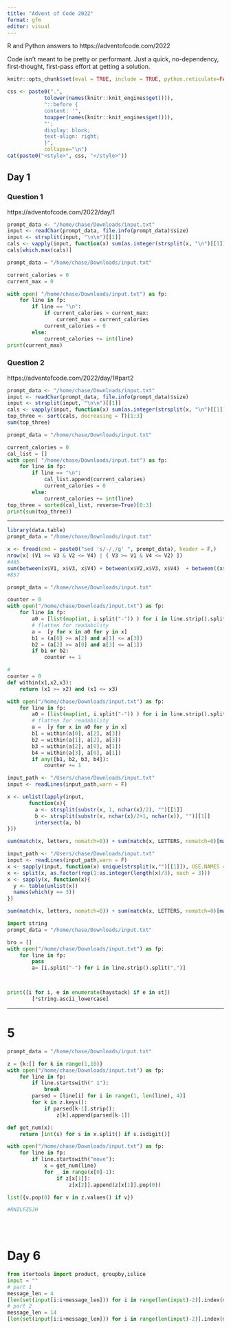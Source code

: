 ```yaml
---
title: "Advent of Code 2022"
format: gfm
editor: visual
---
```


R and Python answers to https://adventofcode.com/2022

Code isn't meant to be pretty or performant. Just a quick, no-dependency, first-thought, first-pass effort at getting a solution.

```r
knitr::opts_chunk$set(eval = TRUE, include = TRUE, python.reticulate=FALSE)
```

```r
css <- paste0(".",
            tolower(names(knitr::knit_engines$get())),
            "::before {
            content: '",
            toupper(names(knitr::knit_engines$get())),
            "';
            display: block;
            text-align: right;
            }",
            collapse="\n")
cat(paste0("<style>", css, "</style>"))
```

## Day 1

### Question 1

https://adventofcode.com/2022/day/1
```r
prompt_data <- "/home/chase/Downloads/input.txt"
input <- readChar(prompt_data, file.info(prompt_data)$size)
input <- strsplit(input, "\n\n")[[1]]
cals <- vapply(input, function(x) sum(as.integer(strsplit(x, "\n")[[1]])), 1,USE.NAMES = F)
cals[which.max(cals)]

```

```python
prompt_data = "/home/chase/Downloads/input.txt"

current_calories = 0
current_max = 0

with open( "/home/chase/Downloads/input.txt") as fp:
    for line in fp:
        if line == "\n":
            if current_calories > current_max:
                current_max = current_calories
            current_calories = 0
        else:
            current_calories += int(line)
print(current_max)            
```


### Question 2


https://adventofcode.com/2022/day/1#part2
```r
prompt_data <- "/home/chase/Downloads/input.txt"
input <- readChar(prompt_data, file.info(prompt_data)$size)
input <- strsplit(input, "\n\n")[[1]]
cals <- vapply(input, function(x) sum(as.integer(strsplit(x, "\n")[[1]])), 1,USE.NAMES = F)
top_three <- sort(cals, decreasing = T)[1:3]
sum(top_three)
```

```python
prompt_data = "/home/chase/Downloads/input.txt"

current_calories = 0
cal_list = []
with open( "/home/chase/Downloads/input.txt") as fp:
    for line in fp:
        if line == "\n":
            cal_list.append(current_calories)
            current_calories = 0
        else:
            current_calories += int(line)
top_three = sorted(cal_list, reverse=True)[0:3]
print(sum(top_three))
```

-----------

```r
library(data.table)
prompt_data = "/home/chase/Downloads/input.txt"

x <- fread(cmd = paste0("sed 's/-/,/g' ", prompt_data), header = F,)
nrow(x[ (V1 >= V3 & V2 <= V4) | ( V3 >= V1 & V4 <= V2) ])
#485
sum(between(x$V1, x$V3, x$V4) + between(x$V2,x$V3, x$V4)  + between((x$V3 + x$V4) / 2, x$V1,x$V2 ) > 0)
#857
```

```python

prompt_data = "/home/chase/Downloads/input.txt"

counter = 0
with open("/home/chase/Downloads/input.txt") as fp:
    for line in fp:
        a0 = [list(map(int, i.split("-")) ) for i in line.strip().split(",")]
        # flatten for readability
        a =  [y for x in a0 for y in x]
        b1 = (a[0] >= a[2] and a[1] <= a[3])
        b2 = (a[2] >= a[0] and a[3] <= a[1])
        if b1 or b2:
            counter += 1

#
counter = 0
def within(x1,x2,x3):
    return (x1 >= x2) and (x1 <= x3)

with open("/home/chase/Downloads/input.txt") as fp:
    for line in fp:
        a0 = [list(map(int, i.split("-")) ) for i in line.strip().split(",")]
        # flatten for readability
        a =  [y for x in a0 for y in x]
        b1 = within(a[0], a[2], a[3])
        b2 = within(a[1], a[2], a[3])
        b3 = within(a[2], a[0], a[1])
        b4 = within(a[3], a[0], a[1])
        if any([b1, b2, b3, b4]):
            counter += 1


```


###############
```r
input_path <- "/Users/chase/Downloads/input.txt"
input <- readLines(input_path,warn = F)

x <- unlist(lapply(input, 
       function(x){
         a <- strsplit(substr(x, 1, nchar(x)/2), "")[[1]]
         b <- strsplit(substr(x, nchar(x)/2+1, nchar(x)), "")[[1]]
         intersect(a, b)
}))

sum(match(x, letters, nomatch=0)) + sum(match(x, LETTERS, nomatch=0)[match(x, LETTERS, nomatch=0) > 0] +26)

input_path <- "/Users/chase/Downloads/input.txt"
input <- readLines(input_path,warn = F)
x <- sapply(input, function(x) unique(strsplit(x,"")[[1]]), USE.NAMES = F)
x <- split(x, as.factor(rep(1:as.integer(length(x)/3), each = 3)))
x <- sapply(x, function(x){
  y <- table(unlist(x))
  names(which(y == 3))
})

sum(match(x, letters, nomatch=0)) + sum(match(x, LETTERS, nomatch=0)[match(x, LETTERS, nomatch=0) > 0] +26)
```

```python
import string
prompt_data = "/home/chase/Downloads/input.txt"

bro = []
with open("/home/chase/Downloads/input.txt") as fp:
    for line in fp:
        pass
        a= [i.split("-") for i in line.strip().split(",")]



print([i for i, e in enumerate(haystack) if e in st])
        [*string.ascii_lowercase]
```
-------------
# 5



```python
prompt_data = "/home/chase/Downloads/input.txt"

z = {k:[] for k in range(1,10)}
with open("/home/chase/Downloads/input.txt") as fp:
    for line in fp:  
        if line.startswith(" 1"):
            break
        parsed = [line[i] for i in range(1, len(line), 4)]
        for k in z.keys():
            if parsed[k-1].strip():
                z[k].append(parsed[k-1])

def get_num(x):
    return [int(s) for s in x.split() if s.isdigit()]

with open("/home/chase/Downloads/input.txt") as fp:
    for line in fp:  
        if line.startswith("move"):
            x = get_num(line)
            for _ in range(x[0]-1):
                if z[x[1]]:
                    z[x[2]].append(z[x[1]].pop(0))

list({v.pop(0) for v in z.values() if v})

#RNZLFZSJH


            
```


# Day 6

```python
from itertools import product, groupby,islice
input = ""
# part 1
message_len = 4
[len(set(input[i:i+message_len])) for i in range(len(input)-2)].index(message_len) + message_len
# part 2
message_len = 14
[len(set(input[i:i+message_len])) for i in range(len(input)-2)].index(message_len) + message_len

```

